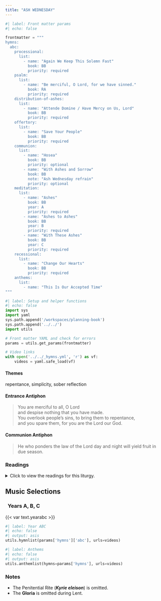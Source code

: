 ```yaml
---
title: "ASH WEDNESDAY"
---
```


```python
#| label: Front matter params
#| echo: false

frontmatter = """
hymns:
  abc:
    processional:
      list:
        - name: "Again We Keep This Solemn Fast"
          book: BB
          priority: required
    psalm:
      list:
        - name: "Be merciful, O Lord, for we have sinned."
          book: RA
          priority: required
    distribution-of-ashes:
      list:
        - name: "Attende Domine / Have Mercy on Us, Lord"
          book: BB
          priority: required
    offertory:
      list:
        - name: "Save Your People"
          book: BB
          priority: required
    communion:
      list:
        - name: "Hosea"
          book: BB
          priority: optional
        - name: "With Ashes and Sorrow"
          book: BB
          note: "Ash Wednesday refrain"
          priority: optional
    meditation:
      list:
        - name: "Ashes"
          book: BB
          year: A
          priority: required
        - name: "Ashes to Ashes"
          book: BB
          year: B
          priority: required
        - name: "With These Ashes"
          book: BB
          year: C
          priority: required
    recessional:
      list:
        - name: "Change Our Hearts"
          book: BB
          priority: required
    anthems:
      list:
        - name: "This Is Our Accepted Time"
"""
```

```python
#| label: Setup and helper functions
#| echo: false
import sys
import yaml
sys.path.append('/workspaces/planning-book')
sys.path.append('../../')
import utils

# Front matter YAML and check for errors
params = utils.get_params(frontmatter)

# Video links
with open('../../_hymns.yml', 'r') as vf:
    videos = yaml.safe_load(vf)
```

:::  {.red}
#### **Themes**
:::

repentance, simplicity, sober reflection

:::  {.red}
#### **Entrance Antiphon**
:::

> You are merciful to all, O Lord  
> and despise nothing that you have made.  
> You overlook people's sins, to bring them to repentance,  
> and you spare them, for you are the Lord our God.

:::  {.red}
#### **Communion Antiphon**
:::

> He who ponders the law of the Lord day and night
will yield fruit in due season.

:::: {.content-visible when-format="html"}
::: {.red}
### Readings
:::

<details>
  <summary>Click to view the readings for this liturgy.</summary>

::: {.red}
### &nbsp; Years A, B, C

#### First Reading [Joel 2:12-18]{style="float:right" .small}
:::

Even now, says the LORD,  
return to me with your whole heart,  
with fasting, and weeping, and mourning;  
Rend your hearts, not your garments,  
and return to the LORD, your God.  
For gracious and merciful is he,  
slow to anger, rich in kindness,  
and relenting in punishment.  
Perhaps he will again relent  
and leave behind him a blessing,  
Offerings and libations  
for the LORD, your God.  

Blow the trumpet in Zion!  
proclaim a fast,  
call an assembly;  
Gather the people,  
notify the congregation;  
Assemble the elders,  
gather the children  
and the infants at the breast;  
Let the bridegroom quit his room  
and the bride her chamber.  
Between the porch and the altar  
let the priests, the ministers of the LORD, weep,  
And say, "Spare, O LORD, your people,  
and make not your heritage a reproach,  
with the nations ruling over them!  
Why should they say among the peoples,  
'Where is their God?'"  

Then the LORD was stirred to concern for his land  
and took pity on his people.

***

::: {.red}
#### Responsorial Psalm [Psalm 51:3-4, 5-6ab, 12-13, 14, 17]{style="float:right" .small}
:::

**[℟.]{.red}** **Be merciful, O Lord, for we have sinned.**  

Have mercy on me, O God, in your goodness;  
in the greatness of your compassion wipe out my offense.  
Thoroughly wash me from my guilt  
and of my sin cleanse me. **[℟.]{.red}**  

For I acknowledge my offense,  
and my sin is before me always:  
"Against you only have I sinned,  
and done what is evil in your sight." **[℟.]{.red}**  

A clean heart create for me, O God,  
and a steadfast spirit renew within me.  
Cast me not out from your presence,  
and your Holy Spirit take not from me. **[℟.]{.red}**  

Give me back the joy of your salvation,  
and a willing spirit sustain in me.  
O Lord, open my lips,  
and my mouth shall proclaim your praise. **[℟.]{.red}**  

***

::: {.red}
#### Second Reading [2 Corinthians 5:20—6:2]{style="float:right" .small}
:::

Brothers and sisters:  
We are ambassadors for Christ,  
as if God were appealing through us.  
We implore you on behalf of Christ,  
be reconciled to God.  
For our sake he made him to be sin who did not know sin,  
so that we might become the righteousness of God in him.  

Working together, then,  
we appeal to you not to receive the grace of God in vain.  
For he says:  

*In an acceptable time I heard you,*  
*and on the day of salvation I helped you.*  

Behold, now is a very acceptable time;  
behold, now is the day of salvation.

***

::: {.red}
#### Gospel Acclamation [Psalm 95:8]{style="float:right" .small}
:::

**[℟.]{.red}** **Praise to you, Lord Jesus Christ, king of endless glory.**  
If today you hear his voice,
harden not your hearts. **[℟.]{.red}**

***

::: {.red}
#### Gospel [Matthew 6:1-6, 16-18]{style="float:right" .small}
:::

Jesus said to his disciples:  
"Take care not to perform righteous deeds  
in order that people may see them;  
otherwise, you will have no recompense from your heavenly Father.  
When you give alms,  
do not blow a trumpet before you,  
as the hypocrites do in the synagogues and in the streets  
to win the praise of others.  
Amen, I say to you,  
they have received their reward.  
But when you give alms,  
do not let your left hand know what your right is doing,  
so that your almsgiving may be secret.  
And your Father who sees in secret will repay you.  

"When you pray,  
do not be like the hypocrites,  
who love to stand and pray in the synagogues and on street corners  
so that others may see them.  
Amen, I say to you,  
they have received their reward.  
But when you pray, go to your inner room,  
close the door, and pray to your Father in secret.  
And your Father who sees in secret will repay you.  

"When you fast,  
do not look gloomy like the hypocrites.  
They neglect their appearance,  
so that they may appear to others to be fasting.  
Amen, I say to you, they have received their reward.  
But when you fast,  
anoint your head and wash your face,  
so that you may not appear to be fasting,  
except to your Father who is hidden.  
And your Father who sees what is hidden will repay you."

::: {.centered}
{{< var symbols.cross >}} &nbsp; {{< var symbols.cross >}} &nbsp; {{< var symbols.cross >}}
:::

</details>
::::

::: {.red}
## Music Selections
:::

::: {.titlered}
### &nbsp; Years A, B, C
:::
{{< var text.yearabc >}}

```python
#| label: Year ABC
#| echo: false
#| output: asis
utils.hymnlist(params['hymns']['abc'], urls=videos)
```


```python
#| label: Anthems
#| echo: false
#| output: asis
utils.anthemlist(hymns=params['hymns'], urls=videos)
```

::: {.red}
### Notes
:::

* The Penitential Rite (***Kyrie eleison***) is omitted.
* The **Gloria** is omitted during Lent.